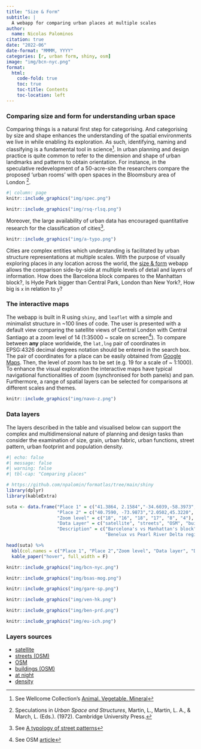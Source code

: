 ```yaml
---
title: "Size & Form"
subtitle: |
  A webapp for comparing urban places at multiple scales
author:
  name: Nicolas Palominos
citation: true
date: "2022-06"
date-format: "MMMM, YYYY"
categories: [r, urban form, shiny, osm]
image: "img/bcn-nyc.png"
format: 
  html:
    code-fold: true
    toc: true
    toc-title: Contents
    toc-location: left
---
```


<!--------------- post ----------------->

### Comparing size and form for understanding urban space
 
Comparing things is a natural first step for categorising. And categorising by size and shape enhances the understanding of the spatial environments we live in while enabling its exploration. As such, identifying, naming and classifying is a fundamental tool in science[^1]. In urban planning and design practice is quite common to refer to the dimension and shape of urban landmarks and patterns to obtain orientation. For instance, in the speculative redevelopment of a 50-acre-site the researchers compare the proposed 'urban rooms' with open spaces in the Bloomsbury area of London [^2].

```r
#| column: page
knitr::include_graphics("img/spec.png")
```

```r
knitr::include_graphics("img/rsq-rlsq.png")
```

Moreover, the large availability of urban data has encouraged quantitative research for the classification of cities[^3]. 

```r
knitr::include_graphics("img/a-typo.png")
```

Cities are complex entities which understanding is facilitated by urban structure representations at multiple scales. With the purpose of visually exploring places in any location across the world, the [size & form](https://npalomin.shinyapps.io/size-form/) webapp allows the comparison side-by-side at multiple levels of detail and layers of information. How does the Barcelona block compares to the Manhattan block?, Is Hyde Park bigger than Central Park, London than New York?, How big is `x` in relation to `y`?

[^1]: See Wellcome Collection's [Animal. Vegetable. Mineral](https://www.itsnicethat.com/articles/animal-vegetable-mineral-wellcome-collection-making-nature-281016)

[^2]: Speculations in _Urban Space and Structures_, Martin, L., Martin, L. A., & March, L. (Eds.). (1972).  Cambridge University Press.

[^3]: See [A typology of street patterns](https://royalsocietypublishing.org/doi/pdf/10.1098/rsif.2014.0924)

### The interactive maps

The webapp is built in R using `shiny`, and `leaflet` with a simple and minimalist structure in ~100 lines of code. The user is presented with a default view comparing the satellite views of Central London with Central Santiago at a zoom level of 14 (1:35000 ~ scale on screen[^4]). To compare between __any__ place worldwide, the `lat,lng` pair of coordinates in EPSG:4326 decimal degrees notation should be entered in the search box. The pair of coordinates for a place can be easily obtained from [Google Maps](https://support.google.com/maps/answer/18539?hl=en-GB&co=GENIE.Platform%3DDesktop). Then, the level of zoom has to be set (e.g. 19 for a scale of ~ 1:1000). To enhance the visual exploration the interactive maps have typical navigational functionalities of zoom (synchronised for both panels) and pan. Furthermore, a range of spatial layers can be selected for comparisons at different scales and themes.

```r
knitr::include_graphics("img/navo-z.png")
```

[^4]: See OSM [article](https://wiki.openstreetmap.org/wiki/Zoom_levels)

### Data layers

The layers described in the table and visualised below can support the complex and multidimensional nature of planning and design tasks than consider the examination of size, grain, urban fabric, urban functions, street pattern, urban footprint and population density.

```r
#| echo: false
#| message: false
#| warning: false
#| tbl-cap: "Comparing places"

# https://github.com/npalomin/formatlas/tree/main/shiny
library(dplyr)
library(kableExtra)

suta <- data.frame("Place 1" = c("41.3864, 2.1584","-34.6039,-58.3973", "48.8803,2.3552", "45.4377,12.3340","51.2725,3.6309", "48.3662,13.1379"), 
                   "Place 2" = c("40.7590, -73.9873","2.0502,45.3220", "-23.5616,-46.6561", "22.3152,114.1664", "24.2001,113.3178", "25.9953,93.5242"),
                   "Zoom level" = c("18", "16", "18", "17", "8", "4"),
                   "Data Layer" = c("satellite", "streets", "OSM", "buildings", "At night", "Density"),
                   "Description" = c("Barcelona's vs Manhattan's block", "Buenos Aires' vs Mogadishu's (Somalia) grids", "Paris Gare du Nord vs Av Paulista SP", "Venice vs Hong Kong building footprints",
                                     "Benelux vs Pearl River Delta regions", "Density in EU-NorthAfrica vs India-China"))

head(suta) %>%
  kbl(col.names = c("Place 1", "Place 2","Zoom level", "Data layer", "Description")) %>%
  kable_paper("hover", full_width = F)
```

```r
knitr::include_graphics("img/bcn-nyc.png")
```

```r
knitr::include_graphics("img/bsas-mog.png")
```

```r
knitr::include_graphics("img/gare-sp.png")
```

```r
knitr::include_graphics("img/ven-hk.png")
```

```r
knitr::include_graphics("img/ben-prd.png")
```

```r
knitr::include_graphics("img/eu-ich.png")
```

### Layers sources

- [satellite](http://leaflet-extras.github.io/leaflet-providers/preview/index.html#filter=Esri.WorldImagery)
- [streets (OSM)](https://api.mapbox.com/styles/v1/npalomin/cl470svwa001c14pk32hwdp8w.html?title=view&access_token=pk.eyJ1IjoibnBhbG9taW4iLCJhIjoiY2owMDF5YXQxMDA2eDMybmwwd2tqYTU3bSJ9.Icvrku6Q57o8L0gncJI89g&zoomwheel=true&fresh=true#11.22/51.5154/-0.1146)
- [OSM](https://leaflet-extras.github.io/leaflet-providers/preview/#filter=OpenStreetMap.Mapnik)
- [buildings (OSM)](https://api.mapbox.com/styles/v1/npalomin/cl472rxun002g15p63h8wjmmv.html?title=view&access_token=pk.eyJ1IjoibnBhbG9taW4iLCJhIjoiY2owMDF5YXQxMDA2eDMybmwwd2tqYTU3bSJ9.Icvrku6Q57o8L0gncJI89g&zoomwheel=true&fresh=true#15.67/37.755238/-122.434872)
- [at night](http://leaflet-extras.github.io/leaflet-providers/preview/index.html#filter=NASAGIBS.ViirsEarthAtNight2012)
- [density](https://sedac.ciesin.columbia.edu/maps/services#Gridded%20Population%20of%20the%20World)


